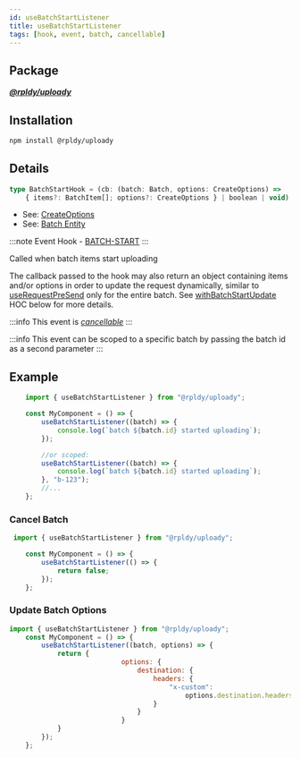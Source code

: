 ```yaml
---
id: useBatchStartListener
title: useBatchStartListener
tags: [hook, event, batch, cancellable]
---
```


## Package

**_[@rpldy/uploady](../../packages/rpldy-uploady)_**

## Installation

```bash npm2yarn
npm install @rpldy/uploady
```

## Details

```typescript
type BatchStartHook = (cb: (batch: Batch, options: CreateOptions) =>
    { items?: BatchItem[]; options?: CreateOptions } | boolean | void) => void;
```

- See: [CreateOptions](../types#createoptions)
- See: [Batch Entity](../entities#batch)

:::note
Event Hook - [BATCH-START](../events#batchStart)
:::

Called when batch items start uploading

The callback passed to the hook may also return an object containing items and/or options
in order to update the request dynamically, similar to [useRequestPreSend](useRequestPreSend) only for the entire batch.
See [withBatchStartUpdate](../hocs/withBatchStartUpdate) HOC below for more details.


:::info
This event is _[cancellable](../events#cancellable-events)_
:::

:::info
This event can be scoped to a specific batch by passing the batch id as a second parameter
:::

## Example

```javascript
    import { useBatchStartListener } from "@rpldy/uploady";

    const MyComponent = () => {
        useBatchStartListener((batch) => {
            console.log(`batch ${batch.id} started uploading`);
        });

        //or scoped:
        useBatchStartListener((batch) => {
            console.log(`batch ${batch.id} started uploading`);
        }, "b-123");
        //...
    };
```

### Cancel Batch

```javascript
 import { useBatchStartListener } from "@rpldy/uploady";

    const MyComponent = () => {
        useBatchStartListener(() => {
            return false;
        });
    };
```

### Update Batch Options

```javascript
import { useBatchStartListener } from "@rpldy/uploady";
    const MyComponent = () => {
        useBatchStartListener((batch, options) => {
            return {
							options: {
								destination: {
									headers: {
										"x-custom":
											options.destination.headers["x-custom"]	+ " updated",
									}
								}
							}
            }
        });
    };
```
